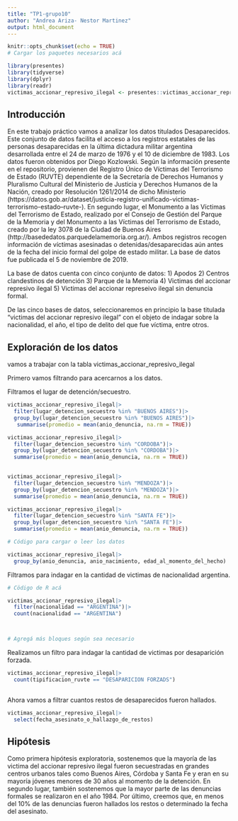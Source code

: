 ```yaml
---
title: "TP1-grupo10"
author: "Andrea Ariza- Nestor Martinez"
output: html_document
---
```



```r
knitr::opts_chunk$set(echo = TRUE)
# Cargar los paquetes necesarios acá

library(presentes)
library(tidyverse)
library(dplyr)
library(readr)
victimas_accionar_represivo_ilegal <- presentes::victimas_accionar_represivo_ilegal

```


## Introducción

En este trabajo práctico vamos a analizar los datos titulados Desaparecidos. Este conjunto de datos facilita el acceso a los registros estatales de las personas desaparecidas en la última dictadura militar argentina desarrollada entre el 24 de marzo de 1976 y el 10 de diciembre de 1983. 
Los datos fueron obtenidos por Diego Kozlowski. Según la información presente en el repositorio, provienen del Registro Único de Víctimas del Terrorismo de Estado (RUVTE) dependiente de la Secretaría de Derechos Humanos y Pluralismo Cultural del Ministerio de Justicia y Derechos Humanos de la Nación, creado por Resolución 1261/2014 de dicho Ministerio (https://datos.gob.ar/dataset/justicia-registro-unificado-victimas-terrorismo-estado--ruvte-). En segundo lugar, el Monumento a las Víctimas del Terrorismo de Estado, realizado por el Consejo de Gestión del Parque de la Memoria y del Monumento a las Víctimas del Terrorismo de Estado, creado por la ley 3078 de la Ciudad de Buenos Aires (http://basededatos.parquedelamemoria.org.ar/). Ambos registros recogen información de víctimas asesinadas o detenidas/desaparecidas aún antes de la fecha del inicio formal del golpe de estado militar.
La base de datos fue publicada el 5 de noviembre de 2019.

La base de datos cuenta con cinco conjunto de datos:
1) Apodos
2) Centros clandestinos de detención
3) Parque de la Memoria
4) Victimas del accionar represivo ilegal
5) Victimas del accionar represeivo ilegal sin denuncia formal. 

De las cinco bases de datos, seleccionaremos en principio la base titulada "victimas del accionar represivo ilegal" con el objeto de indagar sobre la nacionalidad, el año, el tipo de delito del que fue víctima, entre otros. 

## Exploración de los datos

vamos a trabajar con la tabla victimas_accionar_represivo_ilegal

Primero vamos filtrando para acercarnos a los datos. 


Filtramos el lugar de detención/secuestro. 

```r
victimas_accionar_represivo_ilegal|>
  filter(lugar_detencion_secuestro %in% "BUENOS AIRES")|>
  group_by(lugar_detencion_secuestro %in% "BUENOS AIRES")|>
   summarise(promedio = mean(anio_denuncia, na.rm = TRUE))

```
```r
victimas_accionar_represivo_ilegal|>
  filter(lugar_detencion_secuestro %in% "CORDOBA")|>
  group_by(lugar_detencion_secuestro %in% "CORDOBA")|>
  summarise(promedio = mean(anio_denuncia, na.rm = TRUE))
  

```

```r
victimas_accionar_represivo_ilegal|>
  filter(lugar_detencion_secuestro %in% "MENDOZA")|>
  group_by(lugar_detencion_secuestro %in% "MENDOZA")|>
  summarise(promedio = mean(anio_denuncia, na.rm = TRUE))
```
```r
victimas_accionar_represivo_ilegal|>
  filter(lugar_detencion_secuestro %in% "SANTA FE")|>
  group_by(lugar_detencion_secuestro %in% "SANTA FE")|>
  summarise(promedio = mean(anio_denuncia, na.rm = TRUE))
```


```r
# Código para cargar o leer los datos

victimas_accionar_represivo_ilegal|>
  group_by(anio_denuncia, anio_nacimiento, edad_al_momento_del_hecho)


```

Filtramos para indagar en la cantidad de victimas de nacionalidad argentina. 

```r
# Cödigo de R acá 

victimas_accionar_represivo_ilegal|>
  filter(nacionalidad == "ARGENTINA")|>
  count(nacionalidad == "ARGENTINA")



# Agregá más bloques según sea necesario
```


Realizamos un filtro para indagar la cantidad de victimas por desaparición forzada.

```r

victimas_accionar_represivo_ilegal|>
  count(tipificacion_ruvte == "DESAPARICION FORZADS")
  
```

Ahora vamos a filtrar cuantos restos de desaparecidos fueron hallados. 
```r
victimas_accionar_represivo_ilegal|>
  select(fecha_asesinato_o_hallazgo_de_restos)

```


## Hipótesis

Como primera hipótesis exploratoria, sostenemos que la mayoría de las victima del accionar represivo ilegal fueron secuestradas en grandes centros urbanos tales como Buenos Aires, Córdoba y Santa Fe y eran en su mayoría jóvenes menores de 30 años al momento de la detención. En segundo lugar, también sostenemos que la mayor parte de las denuncias formales se realizaron en el año 1984. Por último, creemos que, en menos del 10% de las denuncias fueron hallados los restos o determinado la fecha del asesinato.  

